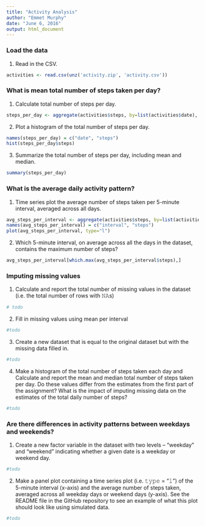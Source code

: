 ```yaml
---
title: "Activity Analysis"
author: "Emmet Murphy"
date: "June 6, 2016"
output: html_document
---
```


### Load the data

1. Read in the CSV.

```r
activities <- read.csv(unz('activity.zip', 'activity.csv'))
```

### What is mean total number of steps taken per day?

1. Calculate total number of steps per day.

```r
steps_per_day <- aggregate(activities$steps, by=list(activities$date), sum)
```

2. Plot a histogram of the total number of steps per day.

```r
names(steps_per_day) = c("date", "steps") 
hist(steps_per_day$steps)
```

3. Summarize the total number of steps per day, including mean and median.

```r
summary(steps_per_day)
```

### What is the average daily activity pattern?

1. Time series plot the average number of steps taken per 5-minute interval, averaged across all days.

```r
avg_steps_per_interval <- aggregate(activities$steps, by=list(activities$interval), mean, na.rm=TRUE)
names(avg_steps_per_interval) = c("interval", "steps") 
plot(avg_steps_per_interval, type="l")
```

2. Which 5-minute interval, on average across all the days in the dataset, contains the maximum number of steps?

```r
avg_steps_per_interval[which.max(avg_steps_per_interval$steps),]
```

### Imputing missing values

1. Calculate and report the total number of missing values in the dataset (i.e. the total number of rows with 𝙽𝙰s)

```r
# todo
```

2. Fill in missing values using mean per interval

```r
#todo
```

3. Create a new dataset that is equal to the original dataset but with the missing data filled in.

```r
#todo
```

4. Make a histogram of the total number of steps taken each day and Calculate and report the mean and median total number of steps taken per day. Do these values differ from the estimates from the first part of the assignment? What is the impact of imputing missing data on the estimates of the total daily number of steps?

```r
#todo
```

### Are there differences in activity patterns between weekdays and weekends?

1. Create a new factor variable in the dataset with two levels – “weekday” and “weekend” indicating whether a given date is a weekday or weekend day.

```r
#todo
```

2. Make a panel plot containing a time series plot (i.e. 𝚝𝚢𝚙𝚎 = "𝚕") of the 5-minute interval (x-axis) and the average number of steps taken, averaged across all weekday days or weekend days (y-axis). See the README file in the GitHub repository to see an example of what this plot should look like using simulated data.

```r
#todo
```
